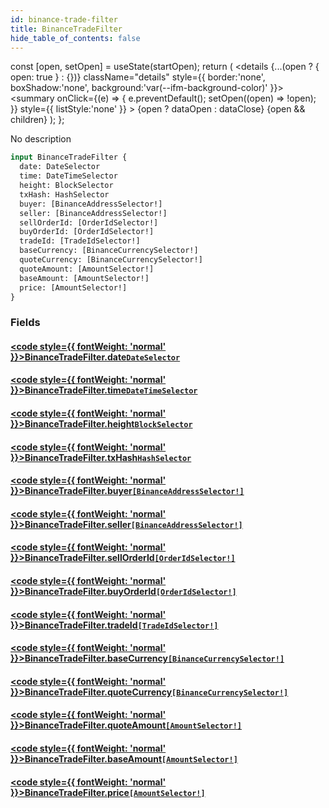 ```yaml
---
id: binance-trade-filter
title: BinanceTradeFilter
hide_table_of_contents: false
---
```







  const [open, setOpen] = useState(startOpen);
  return (
    <details {...(open ? { open: true } : {})} className="details" style={{ border:'none', boxShadow:'none', background:'var(--ifm-background-color)' }}>
      <summary
        onClick={(e) => {
          e.preventDefault();
          setOpen((open) => !open);
        }}
        style={{ listStyle:'none' }}
      >
      {open ? dataOpen : dataClose}
      </summary>
      {open && children}
    </details>
  );
};








No description


```graphql
input BinanceTradeFilter {
  date: DateSelector
  time: DateTimeSelector
  height: BlockSelector
  txHash: HashSelector
  buyer: [BinanceAddressSelector!]
  seller: [BinanceAddressSelector!]
  sellOrderId: [OrderIdSelector!]
  buyOrderId: [OrderIdSelector!]
  tradeId: [TradeIdSelector!]
  baseCurrency: [BinanceCurrencySelector!]
  quoteCurrency: [BinanceCurrencySelector!]
  quoteAmount: [AmountSelector!]
  baseAmount: [AmountSelector!]
  price: [AmountSelector!]
}
```




### Fields

#### [<code style={{ fontWeight: 'normal' }}>BinanceTradeFilter.<b>date</b></code>](#)<Bullet />[`DateSelector`](/docs/v1/graphql-reference/inputs/date-selector) <Badge class="badge badge--secondary" text="input"/> 
> 
> 
> 
> 

#### [<code style={{ fontWeight: 'normal' }}>BinanceTradeFilter.<b>time</b></code>](#)<Bullet />[`DateTimeSelector`](/docs/v1/graphql-reference/inputs/date-time-selector) <Badge class="badge badge--secondary" text="input"/> 
> 
> 
> 
> 

#### [<code style={{ fontWeight: 'normal' }}>BinanceTradeFilter.<b>height</b></code>](#)<Bullet />[`BlockSelector`](/docs/v1/graphql-reference/inputs/block-selector) <Badge class="badge badge--secondary" text="input"/> 
> 
> 
> 
> 

#### [<code style={{ fontWeight: 'normal' }}>BinanceTradeFilter.<b>txHash</b></code>](#)<Bullet />[`HashSelector`](/docs/v1/graphql-reference/inputs/hash-selector) <Badge class="badge badge--secondary" text="input"/> 
> 
> 
> 
> 

#### [<code style={{ fontWeight: 'normal' }}>BinanceTradeFilter.<b>buyer</b></code>](#)<Bullet />[`[BinanceAddressSelector!]`](/docs/v1/graphql-reference/inputs/binance-address-selector) <Badge class="badge badge--secondary" text="list"/> <Badge class="badge badge--secondary" text="input"/> 
> 
> 
> 
> 

#### [<code style={{ fontWeight: 'normal' }}>BinanceTradeFilter.<b>seller</b></code>](#)<Bullet />[`[BinanceAddressSelector!]`](/docs/v1/graphql-reference/inputs/binance-address-selector) <Badge class="badge badge--secondary" text="list"/> <Badge class="badge badge--secondary" text="input"/> 
> 
> 
> 
> 

#### [<code style={{ fontWeight: 'normal' }}>BinanceTradeFilter.<b>sellOrderId</b></code>](#)<Bullet />[`[OrderIdSelector!]`](/docs/v1/graphql-reference/inputs/order-id-selector) <Badge class="badge badge--secondary" text="list"/> <Badge class="badge badge--secondary" text="input"/> 
> 
> 
> 
> 

#### [<code style={{ fontWeight: 'normal' }}>BinanceTradeFilter.<b>buyOrderId</b></code>](#)<Bullet />[`[OrderIdSelector!]`](/docs/v1/graphql-reference/inputs/order-id-selector) <Badge class="badge badge--secondary" text="list"/> <Badge class="badge badge--secondary" text="input"/> 
> 
> 
> 
> 

#### [<code style={{ fontWeight: 'normal' }}>BinanceTradeFilter.<b>tradeId</b></code>](#)<Bullet />[`[TradeIdSelector!]`](/docs/v1/graphql-reference/inputs/trade-id-selector) <Badge class="badge badge--secondary" text="list"/> <Badge class="badge badge--secondary" text="input"/> 
> 
> 
> 
> 

#### [<code style={{ fontWeight: 'normal' }}>BinanceTradeFilter.<b>baseCurrency</b></code>](#)<Bullet />[`[BinanceCurrencySelector!]`](/docs/v1/graphql-reference/inputs/binance-currency-selector) <Badge class="badge badge--secondary" text="list"/> <Badge class="badge badge--secondary" text="input"/> 
> 
> 
> 
> 

#### [<code style={{ fontWeight: 'normal' }}>BinanceTradeFilter.<b>quoteCurrency</b></code>](#)<Bullet />[`[BinanceCurrencySelector!]`](/docs/v1/graphql-reference/inputs/binance-currency-selector) <Badge class="badge badge--secondary" text="list"/> <Badge class="badge badge--secondary" text="input"/> 
> 
> 
> 
> 

#### [<code style={{ fontWeight: 'normal' }}>BinanceTradeFilter.<b>quoteAmount</b></code>](#)<Bullet />[`[AmountSelector!]`](/docs/v1/graphql-reference/inputs/amount-selector) <Badge class="badge badge--secondary" text="list"/> <Badge class="badge badge--secondary" text="input"/> 
> 
> 
> 
> 

#### [<code style={{ fontWeight: 'normal' }}>BinanceTradeFilter.<b>baseAmount</b></code>](#)<Bullet />[`[AmountSelector!]`](/docs/v1/graphql-reference/inputs/amount-selector) <Badge class="badge badge--secondary" text="list"/> <Badge class="badge badge--secondary" text="input"/> 
> 
> 
> 
> 

#### [<code style={{ fontWeight: 'normal' }}>BinanceTradeFilter.<b>price</b></code>](#)<Bullet />[`[AmountSelector!]`](/docs/v1/graphql-reference/inputs/amount-selector) <Badge class="badge badge--secondary" text="list"/> <Badge class="badge badge--secondary" text="input"/> 
> 
> 
> 
> 



